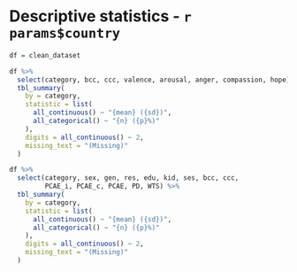 # Descriptive statistics - `r params$country`

```r
df = clean_dataset
```

```r
df %>%
  select(category, bcc, ccc, valence, arousal, anger, compassion, hope) %>%
  tbl_summary(
    by = category,
    statistic = list(
      all_continuous() ~ "{mean} ({sd})",
      all_categorical() ~ "{n} ({p}%)"
    ),
    digits = all_continuous() ~ 2,
    missing_text = "(Missing)"
  )
```

```r
df %>%
  select(category, sex, gen, res, edu, kid, ses, bcc, ccc, 
         PCAE_i, PCAE_c, PCAE, PD, WTS) %>%
  tbl_summary(
    by = category,
    statistic = list(
      all_continuous() ~ "{mean} ({sd})",
      all_categorical() ~ "{n} ({p}%)"
    ),
    digits = all_continuous() ~ 2,
    missing_text = "(Missing)"
  )
```
